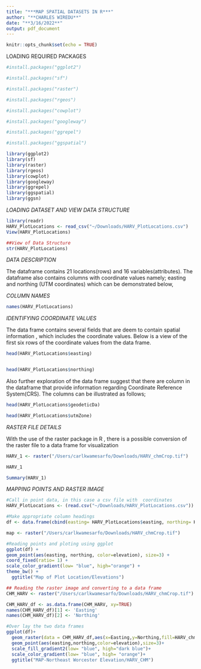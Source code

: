 ```yaml
---
title: "***MAP SPATIAL DATASETS IN R***"
author: "**CHARLES WIREDU**"
date: "**3/16/2022**"
output: pdf_document
---
```


```r
knitr::opts_chunk$set(echo = TRUE)
```
LOADING REQUIRED PACKAGES

```r
#install.packages("ggplot2")

#install.packages("sf")

#install.packages("raster")

#install.packages("rgeos")

#install.packages("cowplot")

#install.packages("googleway")

#install.packages("ggrepel")

#install.packages("ggspatial")

library(ggplot2)
library(sf)
library(raster)
library(rgeos)
library(cowplot)
library(googleway)
library(ggrepel)
library(ggspatial)
library(ggsn)
```
*LOADING DATASET AND VIEW DATA STRUCTURE*

```r
library(readr)
HARV_PlotLocations <- read_csv("~/Downloads/HARV_PlotLocations.csv")
View(HARV_PlotLocations)

##View of Data Structure
str(HARV_PlotLocations)

```

*DATA DESCRIPTION*

The dataframe contains 21 locations(rows) and 16 variables(attributes). The dataframe also contains columns with coordinate values namely; easting and northing (UTM coordinates) which can be demonstrated below,


*COLUMN NAMES*
```r
names(HARV_PlotLocations)


```
*IDENTIFYING COORDINATE VALUES*

The data frame contains several fields that are deem to contain spatial information , which includes the coordinate values. Below is a view of the first six rows of the coordinate values from the data frame.
```r
head(HARV_PlotLocations$easting)


head(HARV_PlotLocations$northing)
```

Also further exploration of the data frame suggest that there are column in the dataframe that provide information regarding Coordinate Reference System(CRS). The columns can be illustrated as follows;
```r
head(HARV_PlotLocations$geodeticDa)

head(HARV_PlotLocations$utmZone)
```

*RASTER FILE DETAILS*

With the use of the raster package in R , there is a possible conversion of the raster file to a data frame for visualization
```r
HARV_1 <- raster("/Users/carlkwamesarfo/Downloads/HARV_chmCrop.tif")

HARV_1

Summary(HARV_1)

```

*MAPPING POINTS AND RASTER IMAGE*
```r
#Call in point data, in this case a csv file with  coordinates
HARV_PlotLocations <- (read.csv("~/Downloads/HARV_PlotLocations.csv"))

#Make appropriate column headings
df <- data.frame(cbind(easting= HARV_PlotLocations$easting, northing= HARV_PlotLocations$northing, elevation= HARV_PlotLocations$elevation))

map <- raster("/Users/carlkwamesarfo/Downloads/HARV_chmCrop.tif")

#Reading points and ploting using ggplot
ggplot(df) +
geom_point(aes(easting, northing, color=elevation), size=3) +
coord_fixed(ratio= 1) +
scale_color_gradient(low= "blue", high="orange") +
theme_bw() +
  ggtitle("Map of Plot Location/Elevations")
```

```r
## Reading the raster image and converting to a data frame
CHM_HARV <- raster("/Users/carlkwamesarfo/Downloads/HARV_chmCrop.tif")

CHM_HARV_df <- as.data.frame(CHM_HARV, xy=TRUE)
names(CHM_HARV_df)[1] <- 'Easting'
names(CHM_HARV_df)[2] <- 'Northing'

```

```r
#Over lay the two data frames
ggplot(df)+
  geom_raster(data = CHM_HARV_df,aes(x=Easting,y=Northing,fill=HARV_chmCrop))+
  geom_point(aes(easting,northing,color=elevation),size=3)+
  scale_fill_gradient2(low= "blue", high="dark blue")+ 
  scale_color_gradient(low= "blue", high= "orange")+
  ggtitle("MAP-Northeast Worcester Elevation/HARV_CHM")

```

